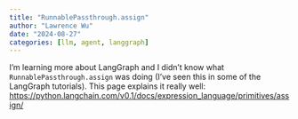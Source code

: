 ```yaml
---
title: "RunnablePassthrough.assign"
author: "Lawrence Wu"
date: "2024-08-27"
categories: [llm, agent, langgraph]
---
```


I'm learning more about LangGraph and I didn't know what `RunnablePassthrough.assign` was doing (I've seen this in some of the LangGraph
tutorials). This page explains it really well: <https://python.langchain.com/v0.1/docs/expression_language/primitives/assign/>